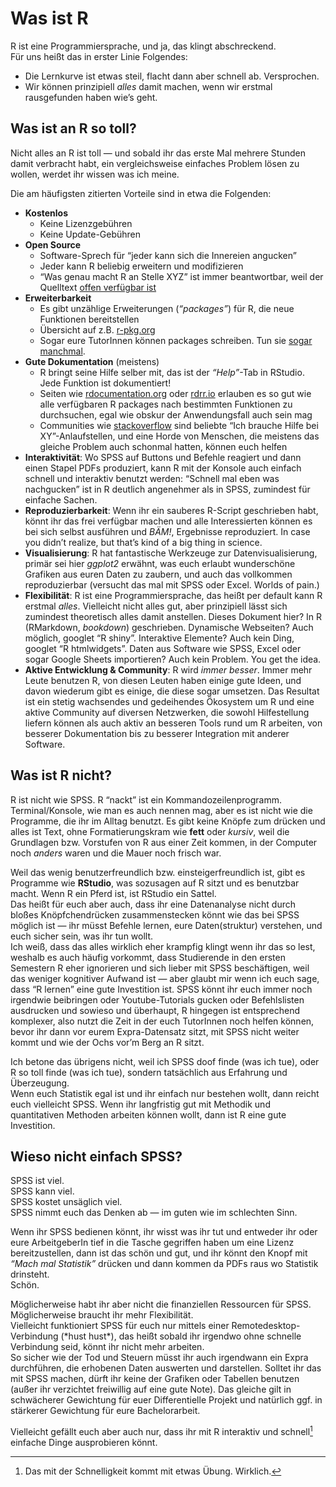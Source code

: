 # Was ist R

R ist eine Programmiersprache, und ja, das klingt abschreckend.  
Für uns heißt das in erster Linie Folgendes:

- Die Lernkurve ist etwas steil, flacht dann aber schnell ab. Versprochen.
- Wir können prinzipiell _alles_ damit machen, wenn wir erstmal rausgefunden haben wie's geht.

## Was ist an R so toll?

Nicht alles an R ist toll — und sobald ihr das erste Mal mehrere Stunden damit verbracht habt, ein vergleichsweise einfaches Problem lösen zu wollen, werdet ihr wissen was ich meine.  

Die am häufigsten zitierten Vorteile sind in etwa die Folgenden:

- **Kostenlos**
    - Keine Lizenzgebühren
    - Keine Update-Gebühren
- **Open Source**
    - Software-Sprech für "jeder kann sich die Innereien angucken"
    - Jeder kann R beliebig erweitern und modifizieren
    - "Was genau macht R an Stelle XYZ" ist immer beantwortbar, weil der Quelltext [offen verfügbar ist](https://github.com/wch/r-source)
- **Erweiterbarkeit**
    - Es gibt unzählige Erweiterungen (*"packages"*) für R, die neue Funktionen bereitstellen
    - Übersicht auf z.B. [r-pkg.org](https://www.r-pkg.org/) 
    - Sogar eure TutorInnen können packages schreiben. Tun sie [sogar manchmal](https://github.com/tadaadata/tadaatoolbox).
- **Gute Dokumentation** (meistens)
    - R bringt seine Hilfe selber mit, das ist der *"Help"*-Tab in RStudio. Jede Funktion ist dokumentiert!
    - Seiten wie [rdocumentation.org](https://www.rdocumentation.org/) oder [rdrr.io](https://rdrr.io/) erlauben es so gut wie alle verfügbaren R packages nach bestimmten Funktionen zu durchsuchen, egal wie obskur der Anwendungsfall auch sein mag
    - Communities wie [stackoverflow](https://stackoverflow.com/questions/tagged/r) sind beliebte "Ich brauche Hilfe bei XY"-Anlaufstellen, und eine Horde von Menschen, die meistens das gleiche Problem auch schonmal hatten, können euch helfen
- **Interaktivität**: Wo SPSS auf Buttons und Befehle reagiert und dann einen Stapel PDFs produziert, kann R mit der Konsole auch einfach schnell und interaktiv benutzt werden: "Schnell mal eben was nachgucken" ist in R deutlich angenehmer als in SPSS, zumindest für einfache Sachen. 
- **Reproduzierbarkeit**: Wenn ihr ein sauberes R-Script geschrieben habt, könnt ihr das frei verfügbar machen und alle Interessierten können es bei sich selbst ausführen und *BÄM!*, Ergebnisse reproduziert. In case you didn't realize, but that's kind of a big thing in science.
- **Visualisierung**: R hat fantastische Werkzeuge zur Datenvisualisierung, primär sei hier *ggplot2* erwähnt, was euch erlaubt wunderschöne Grafiken aus euren Daten zu zaubern, und auch das vollkommen reproduzierbar (versucht das mal mit SPSS oder Excel. Worlds of pain.)
- **Flexibilität**: R ist eine Programmiersprache, das heißt per default kann R erstmal *alles*. Vielleicht nicht alles gut, aber prinzipiell lässt sich zumindest theoretisch alles damit anstellen. Dieses Dokument hier? In R (RMarkdown, *bookdown*) geschrieben. Dynamische Webseiten? Auch möglich, googlet "R shiny". Interaktive Elemente? Auch kein Ding, googlet "R htmlwidgets". Daten aus Software wie SPSS, Excel oder sogar Google Sheets importieren? Auch kein Problem. You get the idea.
- **Aktive Entwicklung & Community**: R wird *immer besser*. Immer mehr Leute benutzen R, von diesen Leuten haben einige gute Ideen, und davon wiederum gibt es einige, die diese sogar umsetzen. Das Resultat ist ein stetig wachsendes und gedeihendes Ökosystem um R und eine aktive Community auf diversen Netzwerken, die sowohl Hilfestellung liefern können als auch aktiv an besseren Tools rund um R arbeiten, von besserer Dokumentation bis zu besserer Integration mit anderer Software.

## Was ist R **nicht**?

R ist nicht wie SPSS. R "nackt" ist ein Kommandozeilenprogramm. Terminal/Konsole, wie man es auch nennen mag, aber es ist nicht wie die Programme, die ihr im Alltag benutzt. Es gibt keine Knöpfe zum drücken und alles ist Text, ohne Formatierungskram wie **fett** oder *kursiv*, weil die Grundlagen bzw. Vorstufen von R aus einer Zeit kommen, in der Computer noch *anders* waren und die Mauer noch frisch war. 

Weil das wenig benutzerfreundlich bzw. einsteigerfreundlich ist, gibt es Programme wie **RStudio**, was sozusagen auf R sitzt und es benutzbar macht. Wenn R ein Pferd ist, ist RStudio ein Sattel.  
Das heißt für euch aber auch, dass ihr eine Datenanalyse nicht durch bloßes Knöpfchendrücken zusammenstecken könnt wie das bei SPSS möglich ist — ihr müsst Befehle lernen, eure Daten(struktur) verstehen, und euch sicher sein, was ihr tun wollt.  
Ich weiß, dass das alles wirklich eher krampfig klingt wenn ihr das so lest, weshalb es auch häufig vorkommt, dass Studierende in den ersten Semestern R eher ignorieren und sich lieber mit SPSS beschäftigen, weil das weniger kognitiver Aufwand ist — aber glaubt mir wenn ich euch sage, dass "R lernen" eine gute Investition ist. SPSS könnt ihr euch immer noch irgendwie beibringen oder Youtube-Tutorials gucken oder Befehlslisten ausdrucken und sowieso und überhaupt, R hingegen ist entsprechend komplexer, also nutzt die Zeit in der euch TutorInnen noch helfen können, bevor ihr dann vor eurem Expra-Datensatz sitzt, mit SPSS nicht weiter kommt und wie der Ochs vor'm Berg an R sitzt.  

Ich betone das übrigens nicht, weil ich SPSS doof finde (was ich tue), oder R so toll finde (was ich tue), sondern tatsächlich aus Erfahrung und Überzeugung.  
Wenn euch Statistik egal ist und ihr einfach nur bestehen wollt, dann reicht euch vielleicht SPSS. Wenn ihr langfristig gut mit Methodik und quantitativen Methoden arbeiten können wollt, dann ist R eine gute Investition.

## Wieso nicht einfach SPSS?

SPSS ist viel.  
SPSS kann viel.  
SPSS kostet unsäglich viel.  
SPSS nimmt euch das Denken ab — im guten wie im schlechten Sinn.  

Wenn ihr SPSS bedienen könnt, ihr wisst was ihr tut und entweder ihr oder eure ArbeitgeberIn tief in die Tasche gegriffen haben um eine Lizenz bereitzustellen, dann ist das schön und gut, und ihr könnt den Knopf mit *"Mach mal Statistik"* drücken und dann kommen da PDFs raus wo Statistik drinsteht.  
Schön.

Möglicherweise habt ihr aber nicht die finanziellen Ressourcen für SPSS.  
Möglicherweise braucht ihr mehr Flexibilität.  
Vielleicht funktioniert SPSS für euch nur mittels einer Remotedesktop-Verbindung (\*hust hust\*), das heißt sobald ihr irgendwo ohne schnelle Verbindung seid, könnt ihr nicht mehr arbeiten.  
So sicher wie der Tod und Steuern müsst ihr auch irgendwann ein Expra durchführen, die erhobenen Daten auswerten und darstellen. Solltet ihr das mit SPSS machen, dürft ihr keine der Grafiken oder Tabellen benutzen (außer ihr verzichtet freiwillig auf eine gute Note). Das gleiche gilt in schwächerer Gewichtung für euer Differentielle Projekt und natürlich ggf. in stärkerer Gewichtung für eure Bachelorarbeit.

Vielleicht gefällt euch aber auch nur, dass ihr mit R interaktiv und schnell[^schnell] einfache Dinge ausprobieren könnt. 

<!-- Fußnoten -->
[^schnell]: Das mit der Schnelligkeit kommt mit etwas Übung. Wirklich.
